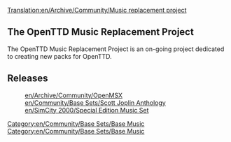 [[Translation:en/Archive/Community/Music replacement project]]
==The OpenTTD Music Replacement Project==
The OpenTTD Music Replacement Project is an on-going project dedicated to creating new [[Category:en/Community/Base Sets/Base Music]] packs for OpenTTD. 

==Releases==
:[[en/Archive/Community/OpenMSX]]
:[[en/Community/Base Sets/Scott Joplin Anthology]]
:[[en/SimCity 2000/Special Edition Music Set]]

[[Category:en/Community/Base Sets/Base Music]]